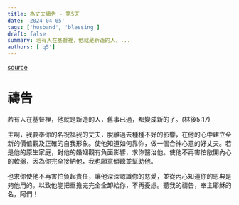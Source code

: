 ```yaml
---
title: 為丈夫禱告 - 第5天
date: '2024-04-05'
tags: ['husband', 'blessing']
draft: false
summary: 若有人在基督裡，他就是新造的人，...
authors: ['q5']
---
```


[source](https://q5help.me/faith/Prayforhusband31days.jsp)

# 禱告

若有人在基督裡，他就是新造的人，舊事已過，都變成新的了。(林後5:17)

主啊，我要奉你的名祝福我的丈夫，脫離過去種種不好的影響，在他的心中建立全新的價值觀及正確的自我形象。使他知道如何靠你，做一個合神心意的好丈夫。若是他的原生家庭，對他的婚姻觀有負面影響，求你醫治他。使他不再害怕敞開內心的軟弱，因為你完全接納他，我也願意傾聽並幫助他。

也求你使他不再害怕負起責任，讓他深深認識你的慈愛，並從內心知道你的恩典是夠他用的。以致他能把重擔完完全全卸給你，不再憂慮。聽我的禱告，奉主耶穌的名，阿們！
